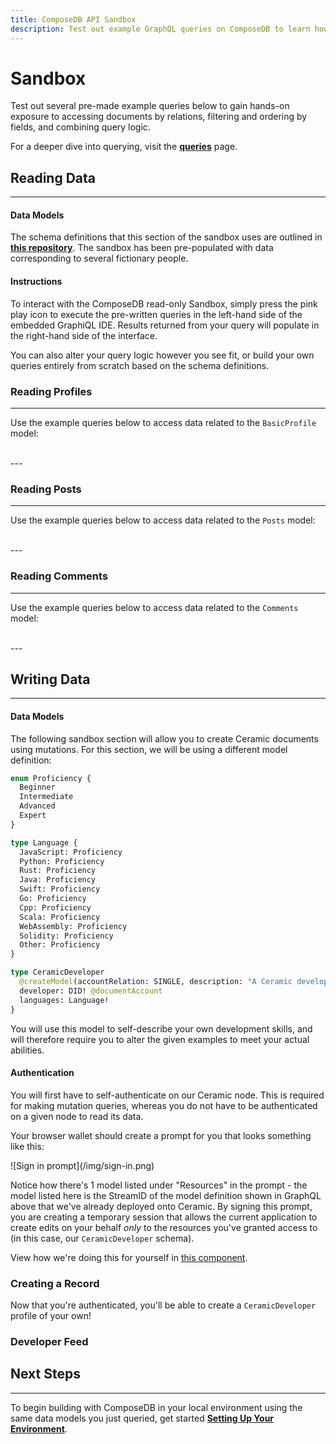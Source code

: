 ```yaml
---
title: ComposeDB API Sandbox
description: Test out example GraphQL queries on ComposeDB to learn how to access documents by relations, how to filter, and more.
---
```




# Sandbox

Test out several pre-made example queries below to gain hands-on exposure to accessing documents by relations, filtering and ordering by fields, and combining query logic.

For a deeper dive into querying, visit the [**queries**](../docs/composedb/guides/data-interactions/queries) page.

## Reading Data

---

#### Data Models

The schema definitions that this section of the sandbox uses are outlined in [**this repository**](https://github.com/ceramicstudio/ComposeDBExampleApp/tree/main/composites). The sandbox has been pre-populated with data corresponding to several fictionary people.

#### Instructions

To interact with the ComposeDB read-only Sandbox, simply press the pink play icon to execute the pre-written queries in the left-hand side of the embedded GraphiQL IDE. Results returned from your query will populate in the right-hand side of the interface.

You can also alter your query logic however you see fit, or build your own queries entirely from scratch based on the schema definitions.

### Reading Profiles

---

Use the example queries below to access data related to the `BasicProfile` model:



<div style={{height: "60rem", width: "100%", margin: "auto"}}><Sandbox queries='profiles' /></div>

<br />
---

### Reading Posts

---

Use the example queries below to access data related to the `Posts` model:



<div style={{height: "60rem", width: "100%", margin: "auto"}}><Sandbox queries='posts' /></div>

<br />
---

### Reading Comments

---

Use the example queries below to access data related to the `Comments` model:


<div style={{height: "60rem", width: "100%", margin: "auto"}}><Sandbox queries='comments' /></div>


<br />
---

## Writing Data

---

#### Data Models

The following sandbox section will allow you to create Ceramic documents using mutations. For this section, we will be using a different model definition:

```GraphQL
enum Proficiency {
  Beginner
  Intermediate
  Advanced
  Expert
}

type Language {
  JavaScript: Proficiency
  Python: Proficiency
  Rust: Proficiency
  Java: Proficiency
  Swift: Proficiency
  Go: Proficiency
  Cpp: Proficiency
  Scala: Proficiency
  WebAssembly: Proficiency
  Solidity: Proficiency
  Other: Proficiency
}

type CeramicDeveloper
  @createModel(accountRelation: SINGLE, description: "A Ceramic developer") {
  developer: DID! @documentAccount
  languages: Language!
}
```

You will use this model to self-describe your own development skills, and will therefore require you to alter the given examples to meet your actual abilities.

#### Authentication

You will first have to self-authenticate on our Ceramic node. This is required for making mutation queries, whereas you do not have to be authenticated on a given node to read its data.

<div style={{height: "100%", width: "100%", margin: "auto"}}><Connect /></div>

Your browser wallet should create a prompt for you that looks something like this:

<div style={{textAlign: 'center'}}>
![Sign in prompt](/img/sign-in.png)
</div>

Notice how there's 1 model listed under "Resources" in the prompt - the model listed here is the StreamID of the model definition shown in GraphQL above that we've already deployed onto Ceramic. By signing this prompt, you are creating a temporary session that allows the current application to create edits on your behalf _only_ to the resources you've granted access to (in this case, our `CeramicDeveloper` schema).

View how we're doing this for yourself in [this component]('../../src/components/sandbox/SandboxConnect').

### Creating a Record

Now that you're authenticated, you'll be able to create a `CeramicDeveloper` profile of your own!

<div style={{height: "60rem", width: "100%", margin: "auto"}}><MutationSandbox queries='mutations' /></div>

### Developer Feed

<div style={{height: "100%", width: "100%", margin: "auto", marginBottom: "5%", display : 'flex', flexDirection: "row"}}>


<FeedExample  />

</div>

## Next Steps

---

To begin building with ComposeDB in your local environment using the same data models you just queried, get started [**Setting Up Your Environment**](../docs/composedb/set-up-your-environment).